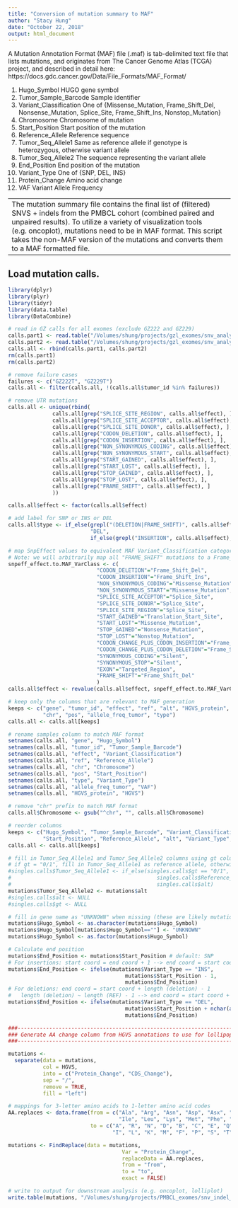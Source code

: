 ```yaml
---
title: "Conversion of mutation summary to MAF"
author: "Stacy Hung"
date: "October 22, 2018"
output: html_document
---
```


A Mutation Annotation Format (MAF) file (.maf) is tab-delimited text file that lists mutations, and originates from The Cancer Genome Atlas (TCGA) project, and described in detail here: 
https://docs.gdc.cancer.gov/Data/File_Formats/MAF_Format/

1. Hugo_Symbol              HUGO gene symbol
2. Tumor_Sample_Barcode     Sample identifier
3. Variant_Classification   One of {Missense_Mutation, Frame_Shift_Del, Nonsense_Mutation, Splice_Site, Frame_Shift_Ins, Nonstop_Mutation}
4. Chromosome               Chromosome of mutation
5. Start_Position           Start position of the mutation
6. Reference_Allele         Reference sequence 
7. Tumor_Seq_Allele1        Same as reference allele if genotype is heterozygous, otherwise variant allele
8. Tumor_Seq_Allele2        The sequence representing the variant allele
9. End_Position             End position of the mutation          
10. Variant_Type            One of {SNP, DEL, INS}
11. Protein_Change          Amino acid change
12. VAF                     Variant Allele Frequency

---
The mutation summary file contains the final list of (filtered) SNVS + indels from the PMBCL cohort (combined paired and unpaired results).  To utilize a variety of visualization tools (e.g. oncoplot), mutations need to be in MAF format.  This script takes the non-MAF version of the mutations and converts them to a MAF formatted file.
---

## Load mutation calls.

```r
library(dplyr)
library(plyr)
library(tidyr)
library(data.table)
library(DataCombine)

# read in GZ calls for all exomes (exclude GZ222 and GZ229)
calls.part1 <- read.table("/Volumes/shung/projects/gzl_exomes/snv_analysis-20181127/snv_indel_datasets/snvs_indels.30_final.default_and_optimized.txt", sep = "\t", header = TRUE, fill = TRUE)
calls.part2 <- read.table("/Volumes/shung/projects/gzl_exomes/snv_analysis-20181127/snv_indel_datasets/t_v_me.all/snvs_indels.t_v_me.GZ197.OPTIMIZED_thresholds.txt", sep = "\t", header = TRUE, fill = TRUE)
calls.all <- rbind(calls.part1, calls.part2)
rm(calls.part1)
rm(calls.part2)

# remove failure cases
failures <- c("GZ222T", "GZ229T")
calls.all <- filter(calls.all, !(calls.all$tumor_id %in% failures))

# remove UTR mutations
calls.all <- unique(rbind(
              calls.all[grep("SPLICE_SITE_REGION", calls.all$effect), ],
              calls.all[grep("SPLICE_SITE_ACCEPTOR", calls.all$effect), ],
              calls.all[grep("SPLICE_SITE_DONOR", calls.all$effect), ],
              calls.all[grep("CODON_DELETION", calls.all$effect), ],
              calls.all[grep("CODON_INSERTION", calls.all$effect), ],
              calls.all[grep("NON_SYNONYMOUS_CODING", calls.all$effect), ],
              calls.all[grep("NON_SYNONYMOUS_START", calls.all$effect), ],
              calls.all[grep("START_GAINED", calls.all$effect), ],
              calls.all[grep("START_LOST", calls.all$effect), ],
              calls.all[grep("STOP_GAINED", calls.all$effect), ],
              calls.all[grep("STOP_LOST", calls.all$effect), ],
              calls.all[grep("FRAME_SHIFT", calls.all$effect), ]
              ))

calls.all$effect <- factor(calls.all$effect)

# add label for SNP or INS or DEL
calls.all$type <- if_else(grepl("(DELETION|FRAME_SHIFT)", calls.all$effect), 
                          "DEL", 
                          if_else(grepl("INSERTION", calls.all$effect), "INS", "SNP"))

# map SnpEffect values to equivalent MAF Variant_Classification categories
# Note: we will arbitrarily map all "FRAME_SHIFT" mutations to a Frame_Shift_Del since there isn't an easy way to tell otherwise if the frameshift is an insertion or deletion
snpeff_effect.to.MAF_VarClass <- c(
                            "CODON_DELETION"="Frame_Shift_Del",
                            "CODON_INSERTION"="Frame_Shift_Ins",
                            "NON_SYNONYMOUS_CODING"="Missense_Mutation",
                            "NON_SYNONYMOUS_START"="Missense_Mutation",
                            "SPLICE_SITE_ACCEPTOR"="Splice_Site",
                            "SPLICE_SITE_DONOR"="Splice_Site",
                            "SPLICE_SITE_REGION"="Splice_Site",
                            "START_GAINED"="Translation_Start_Site",
                            "START_LOST"="Missense_Mutation",
                            "STOP_GAINED"="Nonsense_Mutation",
                            "STOP_LOST"="Nonstop_Mutation",
                            "CODON_CHANGE_PLUS_CODON_INSERTION"="Frame_Shift_Ins",
                            "CODON_CHANGE_PLUS_CODON_DELETION"="Frame_Shift_Del",
                            "SYNONYMOUS_CODING"="Silent",
                            "SYNONYMOUS_STOP"="Silent",
                            "EXON"="Targeted_Region",
                            "FRAME_SHIFT"="Frame_Shift_Del"
                            )
calls.all$effect <- revalue(calls.all$effect, snpeff_effect.to.MAF_VarClass)

# keep only the columns that are relevant to MAF generation
keeps <- c("gene", "tumor_id", "effect", "ref", "alt", "HGVS_protein",
           "chr", "pos", "allele_freq_tumor", "type")
calls.all <- calls.all[keeps]

# rename samples column to match MAF format
setnames(calls.all, "gene", "Hugo_Symbol")
setnames(calls.all, "tumor_id", "Tumor_Sample_Barcode")
setnames(calls.all, "effect", "Variant_Classification")
setnames(calls.all, "ref", "Reference_Allele")
setnames(calls.all, "chr", "Chromosome")
setnames(calls.all, "pos", "Start_Position")
setnames(calls.all, "type", "Variant_Type")
setnames(calls.all, "allele_freq_tumor", "VAF")
setnames(calls.all, "HGVS_protein", "HGVS")

# remove "chr" prefix to match MAF format
calls.all$Chromosome <- gsub("^chr", "", calls.all$Chromosome)

# reorder columns
keeps <- c("Hugo_Symbol", "Tumor_Sample_Barcode", "Variant_Classification", "Chromosome", 
           "Start_Position", "Reference_Allele", "alt", "Variant_Type", "HGVS", "VAF")
calls.all <- calls.all[keeps]

# fill in Tumor_Seq_Allele1 and Tumor_Seq_Allele2 columns using gt column
# if gt = "0/1", fill in Tumor_Seq_Allele1 as reference allele, otherwise (gt = 1/1), fill with alterante allele
#singles.calls$Tumor_Seq_Allele1 <- if_else(singles.calls$gt == "0/1", 
#                                              singles.calls$Reference_Allele, 
#                                              singles.calls$alt)
mutations$Tumor_Seq_Allele2 <- mutations$alt
#singles.calls$alt <- NULL
#singles.calls$gt <- NULL

# fill in gene name as "UNKNOWN" when missing (these are likely mutations that fall just outside the gene)
mutations$Hugo_Symbol <- as.character(mutations$Hugo_Symbol)
mutations$Hugo_Symbol[mutations$Hugo_Symbol==""] <- "UNKNOWN"
mutations$Hugo_Symbol <- as.factor(mutations$Hugo_Symbol)

# Calculate end position
mutations$End_Position <- mutations$Start_Position # default: SNP
# For insertions: start coord = end coord + 1 --> end coord = start coord - 1
mutations$End_Position <- ifelse(mutations$Variant_Type == "INS", 
                                     mutations$Start_Position - 1,
                                     mutations$End_Position)
# For deletions: end coord = start coord + length (deletion) - 1
#   length (deletion) ~ length (REF) - 1 --> end coord = start coord + length (REF) - 2
mutations$End_Position <- ifelse(mutations$Variant_Type == "DEL", 
                                     mutations$Start_Position + nchar(as.character(mutations$Reference_Allele)) - 2, 
                                     mutations$End_Position)

###--------------------------------------------------------------------------
### Generate AA change column from HGVS annotations to use for lollipop plots
###--------------------------------------------------------------------------

mutations <-
  separate(data = mutations,
           col = HGVS,
           into = c("Protein_Change", "CDS_Change"),
           sep = "/",
           remove = TRUE,
           fill = "left")

# mappings for 3-letter amino acids to 1-letter amino acid codes
AA.replaces <- data.frame(from = c("Ala", "Arg", "Asn", "Asp", "Asx", "Cys", "Glu", "Gln", "Glx", "Gly", "His", 
                                   "Ile", "Leu", "Lys", "Met", "Phe", "Pro", "Ser", "Thr", "Trp", "Tyr", "Val"), 
                          to = c("A", "R", "N", "D", "B", "C", "E", "Q", "Z", "G", "H", 
                                 "I", "L", "K", "M", "F", "P", "S", "T", "W", "Y", "V"))

mutations <- FindReplace(data = mutations, 
                                    Var = "Protein_Change",
                                    replaceData = AA.replaces,
                                    from = "from",
                                    to = "to",
                                    exact = FALSE)

# write to output for downstream analysis (e.g. oncoplot, lolliplot)
write.table(mutations, "/Volumes/shung/projects/PMBCL_exomes/snv_indel_analysis/maf/mutation_summary-paired_and_unpaired.maf", sep = "\t", quote = FALSE, row.names = FALSE)

```
